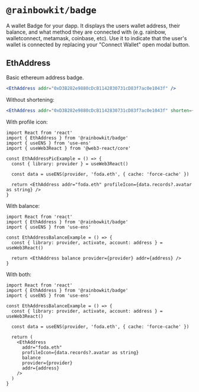 
# `@rainbowkit/badge`

A wallet Badge for your dapp.
It displays the users wallet address, their balance, and what method they are connected with (e.g. rainbow, walletconnect, metamask, coinbase, etc).
Use it to indicate that the user's wallet is connected by replacing your "Connect Wallet" open modal button.

## EthAddress

Basic ethereum address badge.

```jsx
<EthAddress addr="0xD3B282e9880cDcB1142830731cD83f7ac0e1043f" />
```

<EthAddress addr="0xD3B282e9880cDcB1142830731cD83f7ac0e1043f" />

Without shortening:

```jsx
<EthAddress addr="0xD3B282e9880cDcB1142830731cD83f7ac0e1043f" shorten={false} />
```

<EthAddress addr="0xD3B282e9880cDcB1142830731cD83f7ac0e1043f" shorten={false} />

With profile icon:

```tsx
import React from 'react'
import { EthAddress } from '@rainbowkit/badge'
import { useENS } from 'use-ens'
import { useWeb3React } from '@web3-react/core'

const EthAddressPicExample = () => {
  const { library: provider } = useWeb3React()

  const data = useENS(provider, 'foda.eth', { cache: 'force-cache' })

  return <EthAddress addr="foda.eth" profileIcon={data.records?.avatar as string} />
}
```

<EthAddressPic />

With balance:

```tsx
import React from 'react'
import { EthAddress } from '@rainbowkit/badge'
import { useENS } from 'use-ens'

const EthAddressBalanceExample = () => {
  const { library: provider, activate, account: address } = useWeb3React()

  return <EthAddress balance provider={provider} addr={address} />
}
```

<EthAddressBalance />

With both:

```tsx
import React from 'react'
import { EthAddress } from '@rainbowkit/badge'
import { useENS } from 'use-ens'

const EthAddressBalanceExample = () => {
  const { library: provider, activate, account: address } = useWeb3React()

  const data = useENS(provider, 'foda.eth', { cache: 'force-cache' })

  return (
    <EthAddress
      addr="foda.eth"
      profileIcon={data.records?.avatar as string}
      balance
      provider={provider}
      addr={address}
    />
  )
}
```

<EthAddressPic balance />
